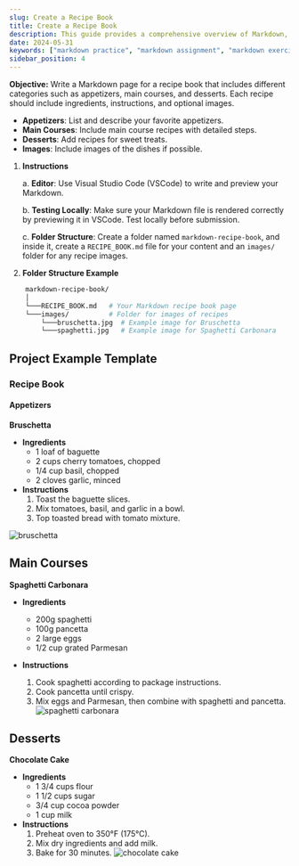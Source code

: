 ```yaml
---
slug: Create a Recipe Book
title: Create a Recipe Book
description: This guide provides a comprehensive overview of Markdown, including Extended and Advanced syntaxes, best practices for writing clear and effective technical content, and tips for organizing, structuring, and formatting your documents. Whether you're new to Markdown or looking to refine your skills, this guide will help you master the essentials and produce professional-quality documentation
date: 2024-05-31
keywords: ["markdown practice", "markdown assignment", "markdown exercise", "markdown recipe book", "markdown recipe book page"]
sidebar_position: 4
---
```


**Objective:** Write a Markdown page for a recipe book that includes different categories such as appetizers, main courses, and desserts. Each recipe should include ingredients, instructions, and optional images.

- **Appetizers**: List and describe your favorite appetizers.
- **Main Courses**: Include main course recipes with detailed steps.
- **Desserts**: Add recipes for sweet treats.
- **Images**: Include images of the dishes if possible.

1. **Instructions**

   a. **Editor**: Use Visual Studio Code (VSCode) to write and preview your Markdown.

   b. **Testing Locally**: Make sure your Markdown file is rendered correctly by previewing it in VSCode. Test locally before submission.
  
   c. **Folder Structure**: Create a folder named `markdown-recipe-book`, and inside it, create a `RECIPE_BOOK.md` file for your content and an `images/` folder for any recipe images.

2. **Folder Structure Example**

```bash showLineNumbers{1-8}
    markdown-recipe-book/
    │
    └───RECIPE_BOOK.md   # Your Markdown recipe book page
    └───images/          # Folder for images of recipes
        └───bruschetta.jpg  # Example image for Bruschetta
        └───spaghetti.jpg   # Example image for Spaghetti Carbonara
```

## Project Example Template
### Recipe Book
#### Appetizers

**Bruschetta**

- **Ingredients**
  - 1 loaf of baguette
  - 2 cups cherry tomatoes, chopped
  - 1/4 cup basil, chopped
  - 2 cloves garlic, minced
- **Instructions**
    1. Toast the baguette slices.
    2. Mix tomatoes, basil, and garlic in a bowl.
    3. Top toasted bread with tomato mixture.


![bruschetta](https://paper-attachments.dropboxusercontent.com/s_59B55ADBAB7D7A55670C584A21EC6F04D6D50E31AA6DC372D704E4BE635F2ECA_1726483437774_file.jpeg)

## Main Courses

**Spaghetti Carbonara**

- **Ingredients**
  - 200g spaghetti
  - 100g pancetta
  - 2 large eggs
  - 1/2 cup grated Parmesan

- **Instructions**
    1. Cook spaghetti according to package instructions.
    2. Cook pancetta until crispy.
    3. Mix eggs and Parmesan, then combine with spaghetti and pancetta.
![spaghetti carbonara](https://paper-attachments.dropboxusercontent.com/s_59B55ADBAB7D7A55670C584A21EC6F04D6D50E31AA6DC372D704E4BE635F2ECA_1726483461773_file.jpeg)

## Desserts

**Chocolate Cake**

- **Ingredients**
  - 1 3/4 cups flour
  - 1 1/2 cups sugar
  - 3/4 cup cocoa powder
  - 1 cup milk
- **Instructions**
    1. Preheat oven to 350°F (175°C).
    2. Mix dry ingredients and add milk.
    3. Bake for 30 minutes.
![chocolate cake](https://paper-attachments.dropboxusercontent.com/s_59B55ADBAB7D7A55670C584A21EC6F04D6D50E31AA6DC372D704E4BE635F2ECA_1726483492041_file.jpeg)

